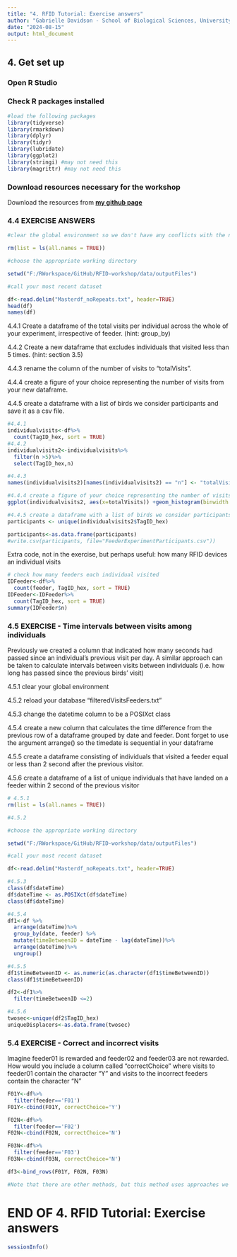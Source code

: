 ```yaml
---
title: "4. RFID Tutorial: Exercise answers"
author: "Gabrielle Davidson - School of Biological Sciences, University of East Anglia"
date: "2024-08-15"
output: html_document
---
```

## 4. Get set up

### Open R Studio

### Check R packages installed
```r
#load the following packages
library(tidyverse)
library(rmarkdown)
library(dplyr)
library(tidyr)
library(lubridate)
library(ggplot2)
library(stringi) #may not need this
library(magrittr) #may not need this

```
### Download resources necessary for the workshop
Download the resources from **[my github page](https://github.com/DrGLDavidson/RFID-workshop)**

### **4.4 EXERCISE ANSWERS** 
```r

#clear the global environment so we don't have any conflicts with the next steps 

rm(list = ls(all.names = TRUE))

#choose the appropriate working directory

setwd("F:/RWorkspace/GitHub/RFID-workshop/data/outputFiles")

#call your most recent dataset 

df<-read.delim("Masterdf_noRepeats.txt", header=TRUE)
head(df)
names(df)

```


4.4.1 Create a dataframe of the total visits per individual across the whole of your experiment, irrespective of feeder.
(hint: group_by)

4.4.2 Create a new dataframe that excludes individuals that visited less than 5 times.
(hint: section 3.5)

4.4.3 rename the column of the number of visits to "totalVisits".

4.4.4 create a figure of your choice representing the number of visits from your new dataframe.

4.4.5 create a dataframe with a list of birds we consider participants and save it as a csv file.


```r

#4.4.1
individualvisits<-df%>%
  count(TagID_hex, sort = TRUE) 
#4.4.2
individualvisits2<-individualvisits%>%
  filter(n >5)%>%
  select(TagID_hex,n)

#4.4.3
names(individualvisits2)[names(individualvisits2) == "n"] <- "totalVisits"  

#4.4.4 create a figure of your choice representing the number of visits from your new dataframe.
ggplot(individualvisits2, aes(x=totalVisits)) +geom_histogram(binwidth = 20) 

#4.4.5 create a dataframe with a list of birds we consider participants and save it as a csv file.
participants <- unique(individualvisits2$TagID_hex)

participants<-as.data.frame(participants)
#write.csv(participants, file="FeederExperimentParticipants.csv"))

```

Extra code, not in the exercise, but perhaps useful: how many RFID devices an individual visits
```r
# check how many feeders each individual visited
IDFeeder<-df%>%
  count(feeder, TagID_hex, sort = TRUE) 
IDFeeder<-IDFeeder%>%
  count(TagID_hex, sort = TRUE) 
summary(IDFeeder$n)

```
### 4.5 EXERCISE - Time intervals between visits among individuals

Previously we created a column that indicated how many seconds had passed since an individual's previous visit per day. A similar approach can be taken to calculate intervals between visits between individuals (i.e. how long has passed since the previous birds' visit)

4.5.1 clear your global environment

4.5.2 reload your database "filteredVisitsFeeders.txt"

4.5.3 change the datetime column to be a POSIXct class 

4.5.4 create a new column that calculates the time difference from the previous row of a dataframe grouped by date and feeder. Dont forget to use the argument arrange() so the timedate is sequential in your dataframe

4.5.5 create a dataframe consisting of individuals that visited a feeder equal or less than 2 second after the previous visitor.

4.5.6 create a dataframe of a list of unique individuals that have landed on a feeder within 2 second of the previous visitor


```r
# 4.5.1
rm(list = ls(all.names = TRUE))

#4.5.2

#choose the appropriate working directory

setwd("F:/RWorkspace/GitHub/RFID-workshop/data/outputFiles")

#call your most recent dataset 

df<-read.delim("Masterdf_noRepeats.txt", header=TRUE)

#4.5.3
class(df$dateTime)
df$dateTime <- as.POSIXct(df$dateTime)
class(df$dateTime)

#4.5.4
df1<-df %>%
  arrange(dateTime)%>%
  group_by(date, feeder) %>%
  mutate(timeBetweenID = dateTime - lag(dateTime))%>%
  arrange(dateTime)%>%
  ungroup()

#4.5.5
df1$timeBetweenID <- as.numeric(as.character(df1$timeBetweenID)) 
class(df1$timeBetweenID)

df2<-df1%>%
  filter(timeBetweenID <=2)

#4.5.6
twosec<-unique(df2$TagID_hex)
uniqueDisplacers<-as.data.frame(twosec)


```

### 5.4 EXERCISE - Correct and incorrect visits

Imagine feeder01 is rewarded and feeder02 and feeder03 are not rewarded. How would you include a column called "correctChoice" where visits to feeder01 contain the character "Y" and visits to the incorrect feeders contain the character "N"
```r

F01Y<-df%>%
  filter(feeder=='F01')
F01Y<-cbind(F01Y, correctChoice='Y')

F02N<-df%>%
  filter(feeder=='F02')
F02N<-cbind(F02N, correctChoice='N')

F03N<-df%>%
  filter(feeder=='F03')
F03N<-cbind(F03N, correctChoice='N')

df3<-bind_rows(F01Y, F02N, F03N)

#Note that there are other methods, but this method uses approaches we learned in today's workshop. As you enhance your R coding skills you'll inevitably refine your code. 

```

# END OF 4. RFID Tutorial: Exercise answers

```r
sessionInfo()
```

